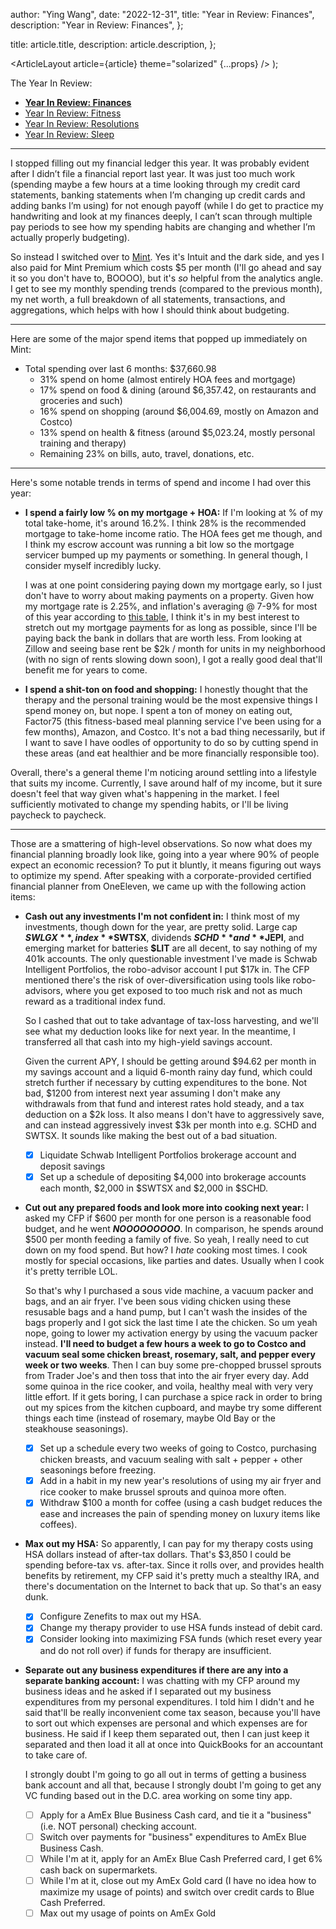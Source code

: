 
  author: "Ying Wang",
  date: "2022-12-31",
  title: "Year in Review: Finances",
  description: "Year in Review: Finances",
};

  title: article.title,
  description: article.description,
};

  <ArticleLayout article={article} theme="solarized" {...props} />
);

The Year In Review:

- [**Year In Review: Finances**](/posts/2022/12/31/year_in_review_finances)
- [Year In Review: Fitness](/posts/2022/12/31/year_in_review_fitness)
- [Year In Review: Resolutions](/posts/2022/12/31/year_in_review_resolutions)
- [Year In Review: Sleep](/posts/2022/12/31/year_in_review_sleep)

---

I stopped filling out my financial ledger this year. It was probably evident
after I didn’t file a financial report last year. It was just too much work
(spending maybe a few hours at a time looking through my credit card statements,
banking statements when I’m changing up credit cards and adding banks I’m using)
for not enough payoff (while I do get to practice my handwriting and look at my
finances deeply, I can’t scan through multiple pay periods to see how my
spending habits are changing and whether I’m actually properly budgeting).

So instead I switched over to [Mint](https://mint.com). Yes it's Intuit and the
dark side, and yes I also paid for Mint Premium which costs $5 per month (I'll
go ahead and say it so you don't have to, BOOOO), but it's _so_ helpful from the
analytics angle. I get to see my monthly spending trends (compared to the
previous month), my net worth, a full breakdown of all statements, transactions,
and aggregations, which helps with how I should think about budgeting.

---

Here are some of the major spend items that popped up immediately on Mint:

- Total spending over last 6 months: $37,660.98
  - 31% spend on home (almost entirely HOA fees and mortgage)
  - 17% spend on food & dining (around $6,357.42, on restaurants and groceries
    and such)
  - 16% spend on shopping (around $6,004.69, mostly on Amazon and Costco)
  - 13% spend on health & fitness (around $5,023.24, mostly personal training
    and therapy)
  - Remaining 23% on bills, auto, travel, donations, etc.

---

Here's some notable trends in terms of spend and income I had over this year:

- **I spend a fairly low % on my mortgage + HOA:** If I'm looking at % of my
  total take-home, it's around 16.2%. I think 28% is the recommended mortgage to
  take-home income ratio. The HOA fees get me though, and I think my escrow
  account was running a bit low so the mortgage servicer bumped up my payments
  or something. In general though, I consider myself incredibly lucky.

  I was at one point considering paying down my mortgage early, so I just don't
  have to worry about making payments on a property. Given how my mortgage rate
  is 2.25%, and inflation's averaging @ 7-9% for most of this year according to
  [this table](https://www.calculator.net/inflation-calculator.html), I think
  it's in my best interest to stretch out my mortgage payments for as long as
  possible, since I'll be paying back the bank in dollars that are worth less.
  From looking at Zillow and seeing base rent be $2k / month for units in my
  neighborhood (with no sign of rents slowing down soon), I got a really good
  deal that'll benefit me for years to come.

- **I spend a shit-ton on food and shopping:** I honestly thought that the
  therapy and the personal training would be the most expensive things I spend
  money on, but nope. I spent a ton of money on eating out, Factor75 (this
  fitness-based meal planning service I've been using for a few months), Amazon,
  and Costco. It's not a bad thing necessarily, but if I want to save I have
  oodles of opportunity to do so by cutting spend in these areas (and eat
  healthier and be more financially responsible too).

Overall, there's a general theme I'm noticing around settling into a lifestyle
that suits my income. Currently, I save around half of my income, but it sure
doesn't feel that way given what's happening in the market. I feel sufficiently
motivated to change my spending habits, or I'll be living paycheck to paycheck.

---

Those are a smattering of high-level observations. So now what does my financial
planning broadly look like, going into a year where 90% of people expect an
economic recession? To put it bluntly, it means figuring out ways to optimize my
spend. After speaking with a corporate-provided certified financial planner from
OneEleven, we came up with the following action items:

- **Cash out any investments I'm not confident in:** I think most of my
  investments, though down for the year, are pretty solid. Large cap **$SWLGX**,
  index **$SWTSX**, dividends **$SCHD** and **$JEPI**, and emerging market for
  batteries **$LIT** are all decent, to say nothing of my 401k accounts. The
  only questionable investment I've made is Schwab Intelligent Portfolios, the
  robo-advisor account I put $17k in. The CFP mentioned there's the risk of
  over-diversification using tools like robo-advisors, where you get exposed to
  too much risk and not as much reward as a traditional index fund.

  So I cashed that out to take advantage of tax-loss harvesting, and we'll see
  what my deduction looks like for next year. In the meantime, I transferred all
  that cash into my high-yield savings account.

  Given the current APY, I should be getting around $94.62 per month in my
  savings account and a liquid 6-month rainy day fund, which could stretch
  further if necessary by cutting expenditures to the bone. Not bad, $1200 from
  interest next year assuming I don't make any withdrawals from that fund and
  interest rates hold steady, and a tax deduction on a $2k loss. It also means I
  don't have to aggressively save, and can instead aggressively invest $3k per
  month into e.g. SCHD and SWTSX. It sounds like making the best out of a bad
  situation.

  - [x] Liquidate Schwab Intelligent Portfolios brokerage account and deposit
        savings
  - [x] Set up a schedule of depositing $4,000 into brokerage accounts each
        month, $2,000 in $SWTSX and $2,000 in $SCHD.

- **Cut out any prepared foods and look more into cooking next year:** I asked
  my CFP if $600 per month for one person is a reasonable food budget, and he
  went **_NOOOOOOOOO_**. In comparison, he spends around $500 per month feeding
  a family of five. So yeah, I really need to cut down on my food spend. But
  how? I _hate_ cooking most times. I cook mostly for special occasions, like
  parties and dates. Usually when I cook it's pretty terrible LOL.

  So that's why I purchased a sous vide machine, a vacuum packer and bags, and
  an air fryer. I've been sous viding chicken using these resusable bags and a
  hand pump, but I can't wash the insides of the bags properly and I got sick
  the last time I ate the chicken. So um yeah nope, going to lower my activation
  energy by using the vacuum packer instead. **I'll need to budget a few hours a
  week to go to Costco and vacuum seal some chicken breast, rosemary, salt, and
  pepper every week or two weeks**. Then I can buy some pre-chopped brussel
  sprouts from Trader Joe's and then toss that into the air fryer every day. Add
  some quinoa in the rice cooker, and voila, healthy meal with very very little
  effort. If it gets boring, I can purchase a spice rack in order to bring out
  my spices from the kitchen cupboard, and maybe try some different things each
  time (instead of rosemary, maybe Old Bay or the steakhouse seasonings).

  - [x] Set up a schedule every two weeks of going to Costco, purchasing chicken
        breasts, and vacuum sealing with salt + pepper + other seasonings before
        freezing.
  - [x] Add in a habit in my new year's resolutions of using my air fryer and
        rice cooker to make brussel sprouts and quinoa more often.
  - [x] Withdraw $100 a month for coffee (using a cash budget reduces the ease
        and increases the pain of spending money on luxury items like coffees).

- **Max out my HSA:** So apparently, I can pay for my therapy costs using HSA
  dollars instead of after-tax dollars. That's $3,850 I could be spending
  before-tax vs. after-tax. Since it rolls over, and provides health benefits by
  retirement, my CFP said it's pretty much a stealthy IRA, and there's
  documentation on the Internet to back that up. So that's an easy dunk.

  - [x] Configure Zenefits to max out my HSA.
  - [x] Change my therapy provider to use HSA funds instead of debit card.
  - [x] Consider looking into maximizing FSA funds (which reset every year and
        do not roll over) if funds for therapy are insufficient.

- **Separate out any business expenditures if there are any into a separate
  banking account:** I was chatting with my CFP around my business ideas and he
  asked if I separated out my business expenditures from my personal
  expenditures. I told him I didn't and he said that'll be really inconvenient
  come tax season, because you'll have to sort out which expenses are personal
  and which expenses are for business. He said if I keep them separated out,
  then I can just keep it separated and then load it all at once into
  QuickBooks for an accountant to take care of.

  I strongly doubt I'm going to go all out in terms of getting a business bank
  account and all that, because I strongly doubt I'm going to get any VC funding
  based out in the D.C. area working on some tiny app.

  - [ ] Apply for a AmEx Blue Business Cash card, and tie it a "business" (i.e.
        NOT personal) checking account.
  - [ ] Switch over payments for "business" expenditures to AmEx Blue Business
        Cash.
  - [ ] While I'm at it, apply for an AmEx Blue Cash Preferred card, I get 6%
        cash back on supermarkets.
  - [ ] While I'm at it, close out my AmEx Gold card (I have no idea how to
        maximize my usage of points) and switch over credit cards to Blue Cash
        Preferred.
  - [ ] Max out my usage of points on AmEx Gold
